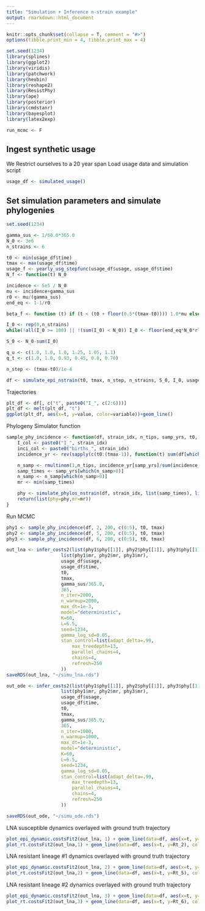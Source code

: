```yaml
---
title: "Simulation + Inference n-strain example"
output: rmarkdown::html_document
---
```


```r
knitr::opts_chunk$set(collapse = T, comment = "#>")
options(tibble.print_min = 4, tibble.print_max = 4)
```

```r
set.seed(1234)
library(splines)
library(ggplot2)
library(viridis)
library(patchwork)
library(hexbin)
library(reshape2)
library(ResistPhy)
library(ape)
library(posterior)
library(cmdstanr)
library(bayesplot)
library(latex2exp)

run_mcmc <- F
```

## Ingest synthetic usage
We Restrict ourselves to a 20 year span
Load usage data and simulation script
```r
usage_df <- simulated_usage()
```
## Set simulation parameters and simulate phylogenies
```r
set.seed(1234)

gamma_sus <- 1/60.0*365.0
N_0 <- 3e6
n_strains <- 6

t0 <- min(usage_df$time)
tmax <- max(usage_df$time)
usage_f <- yearly_usg_stepfunc(usage_df$usage, usage_df$time)
N_f <- function(t) N_0

incidence <- 5e5 / N_0
mu <- incidence+gamma_sus
r0 <- mu/(gamma_sus)
end_eq <- 1-1/r0

beta_f <- function (t) if (t < (t0 + floor(0.5*(tmax-t0)))) 1.0*mu else 1.005*mu

I_0 <- rep(0,n_strains)
while(!all(I_0 >= 100) || !(sum(I_0) < N_0)) I_0 <- floor(end_eq*N_0*rlnorm(n_strains, c(-1,rep(-6,5)), c(0.2,rep(.4,5))))

S_0 <- N_0-sum(I_0)

q_u <- c(1.0, 1.0, 1.0, 1.25, 1.05, 1.1)
q_t <- c(1.0, 1.0, 0.93, 0.45, 0.8, 0.70)  

n_step <- (tmax-t0)/1e-4

df <- simulate_epi_nstrain(t0, tmax, n_step, n_strains, S_0, I_0, usage_f, beta_f, N_f, q_u*gamma_sus, q_t*gamma_sus)
```

Trajectories
```r
plt_df <- df[, c("t", paste0("I_", c(2:6)))]
plt_df <- melt(plt_df, "t")
ggplot(plt_df, aes(x=t, y=value, color=variable))+geom_line()
```
Phylogeny Simulator function
```r
sample_phy_incidence <- function(df, strain_idx, n_tips, samp_yrs, t0, tmax) {
    I_col <- paste0("I_", strain_idx)
    inci_col <- paste0("births_", strain_idx)
    incidence_yr <- rev(sapply(c(t0:(tmax-1)), function(t) sum(df[which((df$t >= t) & (df$t < (t+1))), inci_col])))

    n_samp <- rmultinom(1,n_tips, incidence_yr[samp_yrs]/sum(incidence_yr[samp_yrs]))
    samp_times <- samp_yrs[which(n_samp>0)]
    n_samp <- n_samp[which(n_samp>0)]
    mr <- min(samp_times)

    phy <- simulate_phylos_nstrain(df, strain_idx, list(samp_times), list(n_samp))
    return(list(phy=phy,mr=mr))
}
```
Run MCMC
```r
phy1 <- sample_phy_incidence(df, 2, 200, c(0:5), t0, tmax) 
phy2 <- sample_phy_incidence(df, 5, 200, c(0:5), t0, tmax) 
phy3 <- sample_phy_incidence(df, 6, 200, c(0:5), t0, tmax) 

out_lna <- infer_costs2(list(phy1$phy[[1]], phy2$phy[[1]], phy3$phy[[1]]), 
                    list(phy1$mr, phy2$mr, phy3$mr),
                    usage_df$usage,
                    usage_df$time,
                    t0,
                    tmax,
                    gamma_sus/365.0,
                    365,
                    n_iter=2000, 
                    n_warmup=2000,
                    max_dt=1e-3,
                    model="deterministic",
                    K=60,
                    L=6.5,
                    seed=1234,
                    gamma_log_sd=0.05,
                    stan_control=list(adapt_delta=.99,
                        max_treedepth=13,
                        parallel_chains=4,
                        chains=4,
                        refresh=250
                    )) 
saveRDS(out_lna, "~/simu_lna.rds")

out_ode <- infer_costs2(list(phy1$phy[[1]], phy2$phy[[1]], phy3$phy[[1]]), 
                    list(phy1$mr, phy2$mr, phy3$mr),
                    usage_df$usage,
                    usage_df$time,
                    t0,
                    tmax,
                    gamma_sus/365.0,
                    365,
                    n_iter=1000, 
                    n_warmup=1000,
                    max_dt=1e-3,
                    model="deterministic",
                    K=60,
                    L=6.5,
                    seed=1234,
                    gamma_log_sd=0.05,
                    stan_control=list(adapt_delta=.99,
                        max_treedepth=13,
                        parallel_chains=4,
                        chains=4,
                        refresh=250
                    ))    

saveRDS(out_ode, "~/simu_ode.rds")
```

LNA susceptible dynamics overlayed with ground truth trajectory
```r
plot_epi_dynamic.costsFit2(out_lna, 1) + geom_line(data=df, aes(x=t, y=I_2), color="red", lwd=1.5)
plot_rt.costsFit2(out_lna,1) + geom_line(data=df, aes(x=t, y=Rt_2), color="red", lwd=1.5)
```

LNA resistant lineage #1 dynamics overlayed with ground truth trajectory
```r
plot_epi_dynamic.costsFit2(out_lna, 2) + geom_line(data=df, aes(x=t, y=I_5), color="red", lwd=1.5)
plot_rt.costsFit2(out_lna,2) + geom_line(data=df, aes(x=t, y=Rt_5), color="red", lwd=1.5)
```

LNA resistant lineage #2 dynamics overlayed with ground truth trajectory
```r
plot_epi_dynamic.costsFit2(out_lna, 3) + geom_line(data=df, aes(x=t, y=I_6), color="red", lwd=1.5)
plot_rt.costsFit2(out_lna,3) + geom_line(data=df, aes(x=t, y=Rt_6), color="red", lwd=1.5)
```